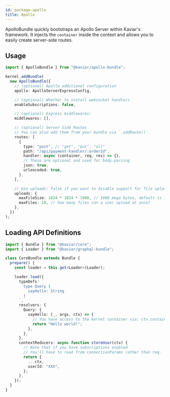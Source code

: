 ```yaml
---
id: package-apollo
title: Apollo
---
```



<PackageHeader version="1.2.0" packageName="apollo-bundle" containsTypeDefs />

ApolloBundle quickly bootstraps an Apollo Server within Kaviar's framework. It injects the `container` inside the context and allows you to easily create server-side routes.

## Usage

```typescript
import { ApolloBundle } from "@kaviar/apollo-bundle";

kernel.addBundle(
  new ApolloBundle({
    // (optional) Apollo additional configuration
    apollo: ApolloServerExpressConfig,

    // (optional) Whether to install websocket handlers
    enableSubscriptions: false,

    // (optional) Express middlewares:
    middlewares: [],

    // (optional) Server Side Routes
    // You can also add them from your bundle via `.addRoute()`
    routes: [
      {
        type: "post", // "get", "put", "all"
        path: "/api/payment-handler/:orderId",
        handler: async (container, req, res) => {},
        // These are optional and used for body-parsing
        json: true,
        urlencoded: true,
      },
    ],

    // Use uploads: false if you want to disable support for file uploading via graphql-upload
    uploads: {
      maxFileSize: 1024 * 1024 * 1000, // 1000 mega bytes, default is 10e9
      maxFiles: 10, // how many files can a user upload at once?
    },
  })
);
```

## Loading API Definitions

```typescript
import { Bundle } from "@kaviar/core";
import { Loader } from "@kaviar/graphql-bundle";

class CoreBundle extends Bundle {
  prepare() {
    const loader = this.get<Loader>(Loader);

    loader.load({
      typeDefs: `
        type Query {
          sayHello: String
        }
      `,
      resolvers: {
        Query: {
          sayHello: (_, args, ctx) => {
            // You have access to the kernel container via: ctx.container
            return "Hello world!";
          },
        },
      },
      contextReducers: async function storeUser(ctx) {
        // Note that if you have subscriptions enabled
        // You'll have to read from connectionParams rather than req.
        return {
          ...ctx,
          userId: "XXX",
        };
      },
    });
  }
}
```
